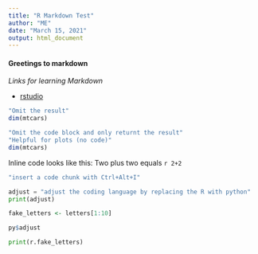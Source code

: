 ```yaml
---
title: "R Markdown Test"
author: "ME"
date: "March 15, 2021"
output: html_document
---
```


#### Greetings to markdown

*Links for learning Markdown*

* [rstudio](https://rmarkdown.rstudio.com/articles_intro.html)

```r
"Omit the result"
dim(mtcars)
```

```r
"Omit the code block and only returnt the result"
"Helpful for plots (no code)"
dim(mtcars)
```

Inline code looks like this: Two plus two equals `r 2+2`

```r
"insert a code chunk with Ctrl+Alt+I"
```

```python
adjust = "adjust the coding language by replacing the R with python"
print(adjust)
```

```r
fake_letters <- letters[1:10]
```

```r
py$adjust
```
```python
print(r.fake_letters)
```

